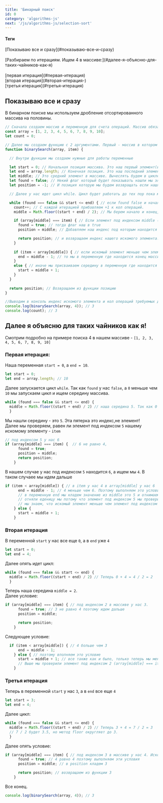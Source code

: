 ```yaml
---
title: 'Бинарный поиск'
id: 0
category: 'algorithms-js'
next: '/js/algorithms-js/selection-sort'
---
```


<div className = 'mdHead'>

#### Теги
<div className = 'tag_js'>[Показываю все и сразу](#показываю-все-и-сразу)</div>  <br/>
<div className = 'tag_js'>[Разбираем по итерациям. Ищем 4 в массиве:](#далее-я-объясню-для-таких-чайников-как-я)</div>  <br/>
<div className = 'mini_tag_js'>[первая итерация](#первая-итерация)</div> 
<div className = 'mini_tag_js'>[вторая итерация](#вторая-итерация-)</div> 
<div className = 'mini_tag_js'>[третья итерация](#третья-итерация)</div> 

</div>

## Показываю все и сразу ##

В бинарном поиске мы используем дробление отсортированного массива на половины.<br/>
```javaScript
// Сначала создаем массив и переменную для счета операций. Массив обязательно должен быть отсортирован.
const array = [1, 2, 3, 4, 5, 6, 7, 8, 9, 10];
let count = 0;

// Далее мы создаем функцию с 2 аргументами. Первый - массив в котором ищем и второй - сам элемент который ищем.
function binarySearch(array, item) {

  // Внутри функции мы создаем нужные для работы переменные

  let start = 0; // Начальная позиция массива. Это наш первый элемент(индекс 0)
  let end = array.length; // Конечная позиция. Это наш последний элемент(Вычесляем по длине массива)
  let middle; // Это средний элемент в массиве. Вычеслять будем в цикле ниже.
  let found = false; // Некий флаг который будет показывать нашли мы элемент или нет.
  let position = -1; // И позиция которую мы будем возвращать если нашли элемент, если нет, то возвращаем -1

  // Далее у нас идет цикл while. Цикл будет работать до тех пор пока мы не нашли элемент.

  while (found === false && start <= end) { // если found false и начало меньше и не поровнялось с концом, то ищем дальше
    count++; // С каждой итерацией прибавляем +1 к кол операций.
    middle = Math.floor((start + end) / 2); // Мы берем начало и конец, прибавляем и делим на 2. Так мы находим середину

    if (array[middle] === item) { // Если элемент под индексом middle (наша середина) равен, тому что ищем.
      found = true; // тогда флаг наш в true
      position = middle; // Добавляем наш индекс под которым находится средний элемент в позицию

      return position; // и возвращаем индекс нашего искомого элемента.
    }
    
    if (item < array[middle]) { // если искомый элемент меньше чем элемент под индексом middle(наша середина)
      end = middle - 1; // то мы в переменную где находится конец массива присваиваем нашу середину и отнимаем 1.
    } 
    else { // иначе мы присваиваем середину в переменную где находится начало и прибавляем 1
      start = middle + 1;
    }
  }
  
  return position; // Возвращаем из функции позицию
}

//Выводим в консоль индекс искомого элемента и кол операций требуемых для этого:
console.log(binarySearch(array, 4)); // 3
console.log(count); // 3
```
## Далее я объясню для таких чайников как я! ##
Смотрим подробно на примере поиска 4 в нашем массиве -  `[1, 2, 3, 4, 5, 6, 7, 8, 9, 10]`
### Первая итерация:<br/>
Наша переменная `start = 0`, а `end = 10`.
```javaScript
let start = 0;
let end = array.length; // 10
```
Далее запускается цикл `while`. Так как `found` у нас `false`, а `0` меньше чем `10` мы запускаем цикл и ищем середину массива.
```javaScript
while (found === false && start <= end) { 
  middle = Math.floor((start + end) / 2) // наша середина 5. Так как 0 + 10 = 10 / 2 = 5 
  }
```
Мы нашли середину - это `5`. Эта пятерка это индекс,не элемент!<br/>
Далее мы проверяем, равен ли элемент под индексом `5` нашему искомому элементу - `item`
```javaScript
// под индексом 5 у нас 6
if (array[middle] === item) {  // 6 не равно 4, 
      found = true; 
      position = middle; 
      return position; 
    }

```
В нашем случае у нас под индексом `5` находится `6`, а ищем мы `4`. В таком случаее мы идем дальше
```javaScript                                           
if (item < array[middle]) { // в item у нас 4 в array[middle] у нас 6
      end = middle - 1; // 4 меньше чем 6. Поэтому выполняем это условие.
      // в переменную end мы кладем значение из middle это 5 и отнимаем 1, значит в end у нас 4.
      // отняли еденицу мы потому что элемент под индексом 5 мы проверили выше в условии (array[middle] === item)
      // мы знаем, что искомый элемент меньше чем элемент под индексом 5. Поэтому все остальное включительно 5 нам не нужно и мы это отрезаем.
    } else {
      start = middle + 1;
    }
```
### Вторая итерация <br/>
В переменной `start` у нас все еще `0`, а в `end` уже `4`
```javaScript
let start = 0;
let end = 4;
```
Далее опять идет цикл:
```javaScript
while (found === false && start <= end) { 
  middle = Math.floor((start + end) / 2) // Теперь 0 + 4 = 4 / 2 = 2
  }
```
Теперь наша середина `middle = 2`.<br/>
Далее условие:<br/>
```javaScript
if (array[middle] === item) { // под индексом 2 в массиве у нас 3.
      found = true; // 3 не равно 4 поэтому идем дальше
      position = middle;

      return position;
    }

```
Следующее условие:<br/>
```javaScript
  if (item < array[middle]) { // 4 больше чем 3
      end = middle - 1;
    } else { // поэтому вполняем это условие
      start = middle + 1; // все также как и было, только теперь мы меняем начальную позицию массива.
      // Выше мы проверили элемент под индексом 2 (array[middle] === item), он нам больше не нужен, поэтому прибавляем +1
    }
```
### Третья итерация
Теперь в переменной `start` у нас `3`, а в `end` все еще `4`
```javaScript
let start = 3;
let end = 4;
```
Далее цикл:
```javaScript
while (found === false && start <= end) { 
  middle = Math.floor((start + end) / 2) // Теперь 3 + 4 = 7 / 2 = 3
  // 7 / 2 будет 3.5, но метод floor округляет до 3.
  }
```
Далее опять условие:<br/>
```javaScript
if (array[middle] === item) { // под индексом 3 в массиве у нас 4. Искомый элемент тоже 4
      found = true; // 4 равно 4 поэтому выполняем эти условия
      position = middle; // в position кладем 3

      return position; // возвращаем из функции 3
    }
```
Все конец.
```javaScript
console.log(binarySearch(array, 4)); // 3
```
